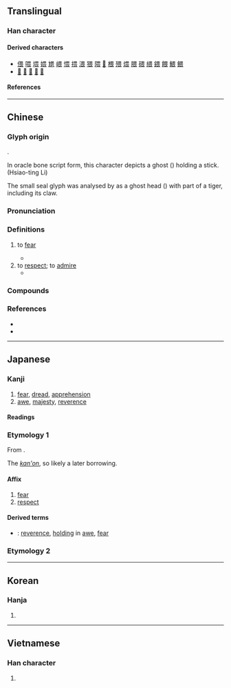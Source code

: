 {{character info}}
==Translingual==

===Han character===
{{Han char|rn=102|rad=田|as=04|sn=9|four=60732|canj=WMV|ids=⿳田一⿰𠄌⿺乀丿(GJKV),⿱田⿸⿱一𠄌⿺乀丿(HT)}}

====Derived characters====
* [[偎]] [[喂]] [[㙗]] [[㛱]] [[㞇]] [[㟪]] [[愄]] [[揋]] [[渨]] [[猥]] [[隈]] [[𣉍]] [[椳]] [[㱬]] [[煨]] [[腲]] [[碨]] [[䋿]] [[鍡]] [[餵]] [[鰃]] [[鳂]]
* [[𡀧]] [[𤲼]] [[嵔]] [[葨]] [[㾯]]

====References====
{{Han ref|kx=0760.220|dkj=21778|dj=1170.140|hdz=42532.030|uh=754F}}

----

==Chinese==
{{zh-forms|alt=𠂽,𤰣,𤰰,𤰲,𤰴,𤰵,𤱖,𤱫,𪽉,𰢼}}

===Glyph origin===
{{Han etym}}
{{liushu|ic}}.

In oracle bone script form, this character depicts a ghost ({{l|zh|鬼}}) holding a stick. (Hsiao-ting Li)

The small seal glyph was analysed by ''{{w|Shuo Wen}}'' as a ghost head ({{l|zh|甶}}) with part of a tiger, including its claw.

===Pronunciation===
{{zh-pron
|m=wèi
|m-s=
|c=wai3
|c-t=
|g=
|h=pfs=vi;gd=vi4
|j=
|mb=ṳ̿
|md=ói
|mn=xm,qz,jj,tw:ùi/zz:ùiⁿ
|mn-t=ui3/uin3
|mn-t_note=ui3 - literary; uin3 - vernacular
|w=2ue
|x=
|mc=y
|oc=y
|cat=v
}}

===Definitions===
{{zh-hanzi}}

# to [[fear]]
#: {{zh-x|畏難|to '''be afraid of''' difficulty}}
#: {{zh-x|佢 好 畏 行 夜路。|They '''are''' so '''afraid of''' walking at night.|H-MX|tr=gi2 hau3 '''vi4''' hang2 ya4 lu4.}}
#* {{zh-x|民 不 畏 死，奈何 以 死 懼 之？|The people do not '''fear''' death; to what purpose is it to (try to) frighten them with death?|ref=Daodejing}}
# to [[respect]]; to [[admire]]
#* {{zh-x|後生.可.畏，焉 知 來者 之 不如 今 也？|A youth is to '''be regarded with respect'''. How do we know that his future will not be equal to our present?|ref=Analects}}

===Compounds===
{{zh-der|不畏強禦|不畏彊禦|人言可畏|可畏|君子三畏|善無畏|困畏|夏日可畏|大無畏|寅畏|後生可畏|憺畏|懷德畏威|敬畏|望而生畏|無所畏忌|無所畏懼|無畏|畏兀字|畏光|畏友|畏天恤民|畏天愛民|畏天知命|畏威懷德|畏強凌弱|畏影惡跡|畏影而走|畏忌|畏怯|畏懼|畏服|畏死貪生|畏畏縮縮|畏縮|畏縮不前|畏罪|畏罪潛逃|畏罪自殺|畏葸|畏葸不前|畏途|畏避|畏難|畏難苟安|畏頭畏尾|畏首畏尾|視人畏傷|視為畏途|貪生畏死|不畏}}

===References===
* {{R:yue:Hanzi}}
* {{R:twedu|A02639}}

----

==Japanese==

===Kanji===
{{ja-kanji|grade=|rs=田04}}

# [[fear]], [[dread]], [[apprehension]]
# [[awe]], [[majesty]], [[reverence]]

====Readings====
{{ja-readings
|goon=え<ゑ
|kanon=い<ゐ
|kun=おそ-れる, かしこ-し, かしこ-まる
}}

===Etymology 1===
{{ja-kanjitab|い|yomi=kanon}}

From {{der|ja|ltc|sort=い|-}} {{ltc-l|畏}}.

The ''[[漢音#Japanese|kan'on]]'', so likely a later borrowing.

====Affix====
{{ja-pos|affix|い|hhira=ゐ}}

# [[fear]]
# [[respect]]

====Derived terms====
* {{ja-r|敬%畏|けい%い}}: [[reverence]], [[holding]] in [[awe]], [[fear]]

===Etymology 2===
{{ja-kanjitab|かしこ|yomi=k}}
{{ja-see|かしこ}}

----

==Korean==

===Hanja===
{{ko-hanja|외}}

# {{rfdef|ko|sort=田04}}

----

==Vietnamese==

===Han character===
{{vi-readings|rs=田04|reading=úy, hoáy, hoay}}

# {{rfdef|vi|sort=田04}}